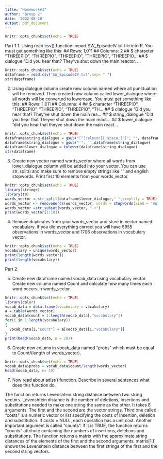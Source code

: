 ---
title: "Homework#3"
author: "Group 2"
date: '2022-08-10'
output: pdf_document
---

```{r setup, include=TRUE}
knitr::opts_chunk$set(echo = TRUE)
```

Part 1
1. Using read.csv() function import SW_EpisodeIV.txt file into R. You must get something like this:
## Rows: 1,011
## Columns: 2
## $ character <chr> "THREEPIO", "THREEPIO", "THREEPIO", "THREEPIO", "THREEPIO...
## $ dialogue <chr> "Did you hear that? They've shut down the main reactor. ...

```{r p1.1, include=TRUE}
knitr::opts_chunk$set(echo = TRUE)
dataframe = read.csv("SW_EpisodeIV.txt",sep= " ")
str(dataframe)

```
2. Using dialogue column create new column named  where all punctuation will be removed.
Then created new column called lower_dialogue where all words will be converted to lowercase. You
must get something like this:
## Rows: 1,011
## Columns: 4
## $ character <chr> "THREEPIO", "THREEPIO", "THREEPIO", "THREEPIO", "TH...
## $ dialogue <chr> "Did you hear that? They've shut down the main rea...
## $ string_dialogue <chr> "Did you hear that Theyve shut down the main react...
## $ lower_dialogue <chr> "did you hear that theyve shut down the main react...

```{r p1.2, include=TRUE}
knitr::opts_chunk$set(echo = TRUE)
dataframe$string_dialogue = gsub("[^[:alnum:][:space:]']", "", dataframe$dialogue)
dataframe$string_dialogue = gsub("'", '',dataframe$string_dialogue)
dataframe$lower_dialogue = tolower(dataframe$string_dialogue)
str(dataframe)
```
3. Create new vector named words_vector where all words from lower_dialogue column will be added
into your vector. You can use str_split() and make sure to remove empty strings like "" and english
stopwords. Print first 10 elements from your words_vector.
```{r p1.3, include=TRUE}
knitr::opts_chunk$set(echo = TRUE)
library(stringr)
library(tm)
words_vector = str_split(dataframe$lower_dialogue," ",simplify = TRUE)
words_vector <- removeWords(words_vector, words = stopwords(kind = "en"))
words_vector =str_subset(words_vector, ".+")
print(words_vector[1:10])
```

4. Remove duplicates from your words_vector and store in vector named vocabulary.
If you did everything correct you will have 5955 observations in words_vector and 1706 observations in
vocabulary vector.

```{r p1.3, include=TRUE}
knitr::opts_chunk$set(echo = TRUE)
vocabulary = unique(words_vector)
print(length(words_vector))
print(length(vocabulary))

```
Part 2

5. Create new dataframe named vocab_data using vocabulary vector. Create new column named Count
and calculate how many times each word occurs in words_vector.
```{r p2.1, include=TRUE}
knitr::opts_chunk$set(echo = TRUE)
library(dplyr)
vocab_data = data.frame(vocabulary = vocabulary)
a = table(words_vector)
vocab_data$count = 1:length(vocab_data[,"vocabulary"])
for(i in 1:length(vocabulary))
{
  vocab_data[i,"count"] = a[vocab_data[i,"vocabulary"]]
}
print(head(vocab_data, n = 20))

```

6. Create new column in vocab_data named “probs” which must be equal to Count/(length of
words_vector).
```{r p2.2, include=TRUE}
knitr::opts_chunk$set(echo = TRUE)
vocab_data$probs = vocab_data$count/length(words_vector) 
head(vocab_data, n= 20)
```
7. Now read about adist() function. Describe in several sentences what does this function do.

The function returns Levenshtein string distance between two string vectors.
Levenshtein distance is the number of deletions, insertions and substitutions needed to make one string the same as the other.
It takes 8 arguments. The first and the second are the vector strings. Third one called "costs" is a numeric vector or list specifying the costs of Insertion, deletion and substitution. If costs = NULL, each operation has a unit cost.
Another important argument is called "counts". If it is TRUE, the function returns "counts" attribute containing the numbers of insertions, deletions and substitutions.
The function returns a matrix with the approximate string distances of the elements of the first and the second arguments.  matrix[1,1] shows the Levenshtein distance between the first strings of the first and the second string vectors.
